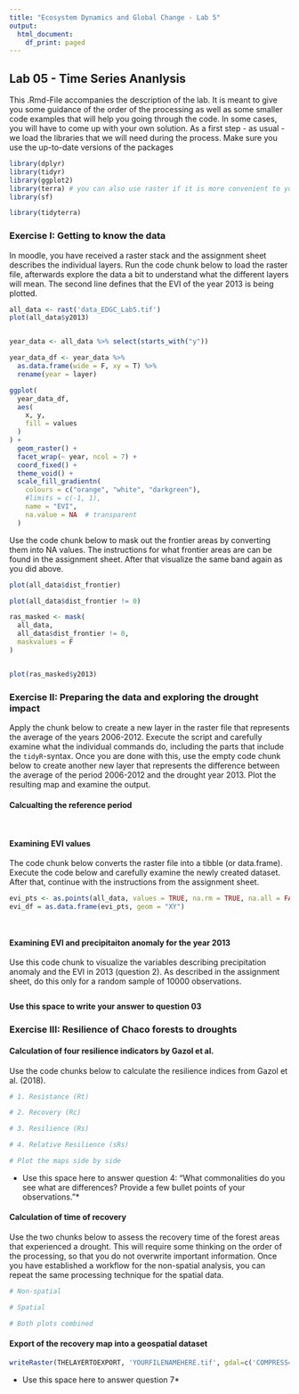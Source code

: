 ```yaml
---
title: "Ecosystem Dynamics and Global Change - Lab 5"
output:
  html_document:
    df_print: paged
---
```

## Lab 05 - Time Series Ananlysis
This .Rmd-File accompanies the description of the lab. It is meant to give you some guidance of the order of the processing as well as some smaller code examples that will help you going through the code. In some cases, you will have to come up with your own solution. As a first step - as usual -  we load the libraries that we will need during the process. Make sure you use the up-to-date versions of the packages

```r
library(dplyr)
library(tidyr)
library(ggplot2)
library(terra) # you can also use raster if it is more convenient to you
library(sf)

library(tidyterra)
```

### Exercise I: Getting to know the data

In moodle, you have received a raster stack and the assignment sheet describes the individual layers. Run the code chunk below to load the raster file, afterwards explore the data a bit to understand what the different layers will mean. The second line defines that the EVI of the year 2013 is being plotted.

```r
all_data <- rast('data_EDGC_Lab5.tif')
plot(all_data$y2013)


year_data <- all_data %>% select(starts_with("y"))

year_data_df <- year_data %>% 
  as.data.frame(wide = F, xy = T) %>% 
  rename(year = layer)

ggplot(
  year_data_df,
  aes(
    x, y,
    fill = values
  )
) +
  geom_raster() +
  facet_wrap(~ year, ncol = 7) +
  coord_fixed() +
  theme_void() +
  scale_fill_gradientn(
    colours = c("orange", "white", "darkgreen"),
    #limits = c(-1, 1),
    name = "EVI",
    na.value = NA  # transparent
  )

```

Use the code chunk below to mask out the frontier areas by converting them into NA values. The instructions for what frontier areas are can be found in the assignment sheet. After that visualize the same band again as you did above.

```r
plot(all_data$dist_frontier)

plot(all_data$dist_frontier != 0)

ras_masked <- mask(
  all_data,
  all_data$dist_frontier != 0,
  maskvalues = F
)


plot(ras_masked$y2013)
```


### Exercise II: Preparing the data and exploring the drought impact

Apply the chunk below to create a new layer in the raster file that represents the average of the years 2006-2012. Execute the script and carefully examine what the individual commands do, including the parts that include the ``tidyR``-syntax. Once you are done with this, use the empty code chunk below to create another new layer that represents the difference between the average of the period 2006-2012 and the drought year 2013. Plot the resulting map and examine the output.

#### Calcualting the reference period

```r



```

```r



```

#### Examining EVI values
The code chunk below converts the raster file into a tibble (or data.frame). Execute the code below and carefully examine the newly created dataset. After that, continue with the instructions from the assignment sheet.

```r
evi_pts <- as.points(all_data, values = TRUE, na.rm = TRUE, na.all = FALSE)
evi_df = as.data.frame(evi_pts, geom = "XY")
```

```r


```

```r



```
#### Examining EVI and precipitaiton anomaly for the year 2013

Use this code chunk to visualize the variables describing precipitation anomaly and the EVI in 2013 (question 2). As described in the assignment sheet, do this only for a random sample of 10000 observations.

```r

```


**Use this space to write your answer to question 03**



### Exercise III: Resilience of Chaco forests to droughts

#### Calculation of four resilience indicators by Gazol et al.

Use the code chunks below to calculate the resilience indices from Gazol et al. (2018).
```r
# 1. Resistance (Rt)

```

```r
# 2. Recovery (Rc)


```

```r
# 3. Resilience (Rs)


```

```r
# 4. Relative Resilience (sRs)


```

```r
# Plot the maps side by side


```



* Use this space here to answer question 4: "What commonalities do you see what are differences? Provide a few bullet points of your observations."*


#### Calculation of time of recovery
Use the two chunks below to assess the recovery time of the forest areas that experienced a drought. This will require some thinking on the order of the processing, so that you do not overwrite important information. Once you have established a workflow for the non-spatial analysis, you can repeat the same processing technique for the spatial data. 

```r
# Non-spatial


```

```r
# Spatial


```

```r
# Both plots combined


```

#### Export of the recovery map into a geospatial dataset
```r
writeRaster(THELAYERTOEXPORT, 'YOURFILENAMEHERE.tif', gdal=c('COMPRESS=DEFLATE'), overwrite=TRUE)
```

* Use this space here to answer question 7*
